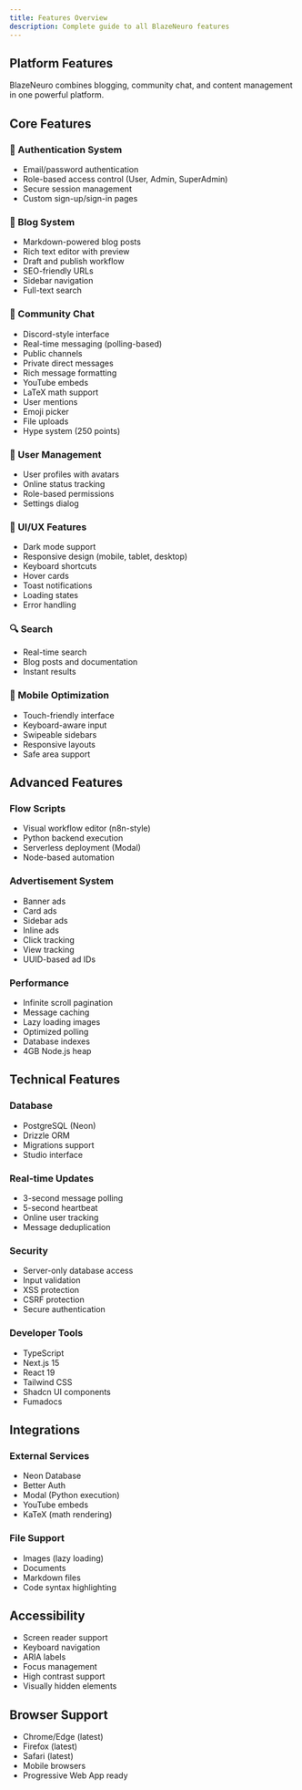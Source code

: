 ```yaml
---
title: Features Overview
description: Complete guide to all BlazeNeuro features
---
```


## Platform Features

BlazeNeuro combines blogging, community chat, and content management in one powerful platform.

## Core Features

### 🔐 Authentication System
- Email/password authentication
- Role-based access control (User, Admin, SuperAdmin)
- Secure session management
- Custom sign-up/sign-in pages

### 📝 Blog System
- Markdown-powered blog posts
- Rich text editor with preview
- Draft and publish workflow
- SEO-friendly URLs
- Sidebar navigation
- Full-text search

### 💬 Community Chat
- Discord-style interface
- Real-time messaging (polling-based)
- Public channels
- Private direct messages
- Rich message formatting
- YouTube embeds
- LaTeX math support
- User mentions
- Emoji picker
- File uploads
- Hype system (250 points)

### 👥 User Management
- User profiles with avatars
- Online status tracking
- Role-based permissions
- Settings dialog

### 🎨 UI/UX Features
- Dark mode support
- Responsive design (mobile, tablet, desktop)
- Keyboard shortcuts
- Hover cards
- Toast notifications
- Loading states
- Error handling

### 🔍 Search
- Real-time search
- Blog posts and documentation
- Instant results

### 📱 Mobile Optimization
- Touch-friendly interface
- Keyboard-aware input
- Swipeable sidebars
- Responsive layouts
- Safe area support

## Advanced Features

### Flow Scripts
- Visual workflow editor (n8n-style)
- Python backend execution
- Serverless deployment (Modal)
- Node-based automation

### Advertisement System
- Banner ads
- Card ads
- Sidebar ads
- Inline ads
- Click tracking
- View tracking
- UUID-based ad IDs

### Performance
- Infinite scroll pagination
- Message caching
- Lazy loading images
- Optimized polling
- Database indexes
- 4GB Node.js heap

## Technical Features

### Database
- PostgreSQL (Neon)
- Drizzle ORM
- Migrations support
- Studio interface

### Real-time Updates
- 3-second message polling
- 5-second heartbeat
- Online user tracking
- Message deduplication

### Security
- Server-only database access
- Input validation
- XSS protection
- CSRF protection
- Secure authentication

### Developer Tools
- TypeScript
- Next.js 15
- React 19
- Tailwind CSS
- Shadcn UI components
- Fumadocs

## Integrations

### External Services
- Neon Database
- Better Auth
- Modal (Python execution)
- YouTube embeds
- KaTeX (math rendering)

### File Support
- Images (lazy loading)
- Documents
- Markdown files
- Code syntax highlighting

## Accessibility

- Screen reader support
- Keyboard navigation
- ARIA labels
- Focus management
- High contrast support
- Visually hidden elements

## Browser Support

- Chrome/Edge (latest)
- Firefox (latest)
- Safari (latest)
- Mobile browsers
- Progressive Web App ready
